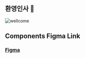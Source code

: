 
<Meta title="Hello Storybook" />

## 환영인사 🎉

![wellcome](https://gifdb.com/images/high/welcome-greeting-1y2timm763pcwtl2.gif)

## Components Figma Link
### [Figma](https://www.figma.com/file/KFJAWQFwyzXkpn0nB9C8X2/components?type=design&node-id=0%3A1&mode=design&t=nANiJZYXaUaElzmI-1)